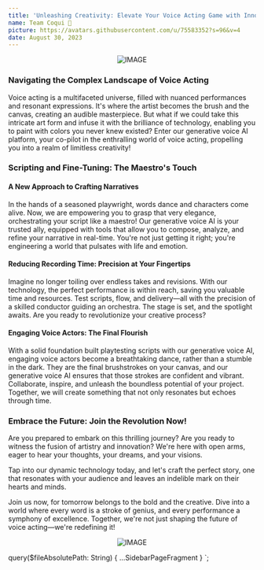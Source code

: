 ```yaml
---
title: 'Unleashing Creativity: Elevate Your Voice Acting Game with Innovative AI Technology'
name: Team Coqui 🐸
picture: https://avatars.githubusercontent.com/u/75583352?s=96&v=4
date: August 30, 2023
---
```



<div align="center">

![IMAGE](../../../data/images/blog/posts/blog-unleashing-creativity.png)

</div>

### Navigating the Complex Landscape of Voice Acting

Voice acting is a multifaceted universe, filled with nuanced performances and resonant
expressions. It's where the artist becomes the brush and the canvas, creating an
audible masterpiece. But what if we could take this intricate art form and infuse it
with the brilliance of technology, enabling you to paint with colors you never knew
existed? Enter our generative voice AI platform, your co-pilot in the enthralling
world of voice acting, propelling you into a realm of limitless creativity!

### Scripting and Fine-Tuning: The Maestro's Touch

#### A New Approach to Crafting Narratives

In the hands of a seasoned playwright, words dance and characters come alive. Now,
we are empowering you to grasp that very elegance, orchestrating your script like
a maestro! Our generative voice AI is your trusted ally, equipped with tools that
allow you to compose, analyze, and refine your narrative in real-time. You're not
just getting it right; you're engineering a world that pulsates with life and
emotion.

#### Reducing Recording Time: Precision at Your Fingertips

Imagine no longer toiling over endless takes and revisions. With our technology,
the perfect performance is within reach, saving you valuable time and resources.
Test scripts, flow, and delivery—all with the precision of a skilled conductor
guiding an orchestra. The stage is set, and the spotlight awaits. Are you ready
to revolutionize your creative process?

#### Engaging Voice Actors: The Final Flourish

With a solid foundation built playtesting scripts with our generative voice AI,
engaging voice actors become a breathtaking dance, rather than a stumble in the
dark. They are the final brushstrokes on your canvas, and our generative voice
AI ensures that those strokes are confident and vibrant. Collaborate, inspire,
and unleash the boundless potential of your project. Together, we will create
something that not only resonates but echoes through time.

### Embrace the Future: Join the Revolution Now!

Are you prepared to embark on this thrilling journey? Are you ready to witness
the fusion of artistry and innovation? We're here with open arms, eager to
hear your thoughts, your dreams, and your visions.

Tap into our dynamic technology today, and let's craft the perfect story, one
that resonates with your audience and leaves an indelible mark on their hearts
and minds.

Join us now, for tomorrow belongs to the bold and the creative. Dive into a
world where every word is a stroke of genius, and every performance a symphony
of excellence. Together, we're not just shaping the future of voice
acting—we're redefining it!

<div align="center">

<Link to="https://app.coqui.ai/auth/signup">

![IMAGE](../../../data/images/blog/posts/blog-unleashing-creativity-try-now-for-free.png)

</Link>

</div>

  query($fileAbsolutePath: String) {
    ...SidebarPageFragment
  }
`;
